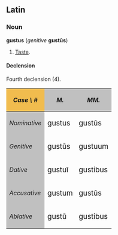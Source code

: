 ==Latin==
===Noun===
'''gustus''' (''genitive'' '''gust&#363;s''')
# [[Taste]].

====Declension====
Fourth declension (4).

{| cellpadding="5" border="1"
!style="background:#F1BC4E;"| ''Case \ #''
!style="background:#C0C0C0;"| ''M.''
!style="background:#C0C0C0;"| ''MM.''
|-
!style="background:#C0C0C0;"| ''Nominative''
| <big> gustus
| <big> gust&#363;s
|-
!style="background:#C0C0C0;"| ''Genitive''
| <big> gust&#363;s
| <big> gustuum
|-
!style="background:#C0C0C0;"| ''Dative''
| <big> gustu&#299;
| <big> gustibus
|-
!style="background:#C0C0C0;"| ''Accusative''
| <big> gustum
| <big> gust&#363;s
|-
!style="background:#C0C0C0;"| ''Ablative''
| <big> gust&#363;
| <big> gustibus
|}
